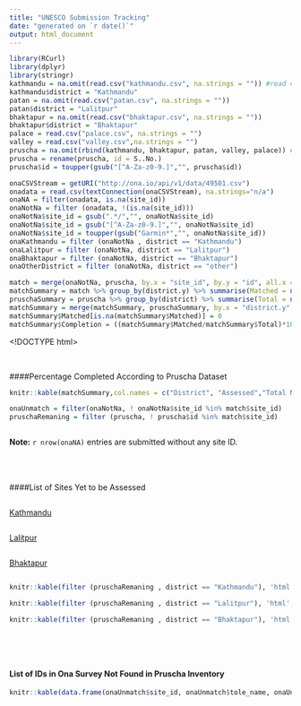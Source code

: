 ```yaml
---
title: "UNESCO Submission Tracking"
date: "generated on `r date()`"
output: html_document
---
```


```r
library(RCurl)
library(dplyr)
library(stringr)
kathmandu = na.omit(read.csv("kathmandu.csv", na.strings = "")) #read csv assigning all the empty string as NA
kathmandu$district = "Kathmandu"
patan = na.omit(read.csv("patan.csv", na.strings = ""))
patan$district = "Lalitpur"
bhaktapur = na.omit(read.csv("bhaktapur.csv", na.strings = ""))
bhaktapur$district = "Bhaktapur"
palace = read.csv("palace.csv", na.strings = "")
valley = read.csv("valley.csv",na.strings = "")
pruscha = na.omit(rbind(kathmandu, bhaktapur, patan, valley, palace)) # merge all the dataframe by removing the empty rows
pruscha = rename(pruscha, id = S..No.)
pruscha$id = toupper(gsub("[^A-Za-z0-9.]","", pruscha$id))

onaCSVStream = getURI("http://ona.io/api/v1/data/49501.csv")
onadata = read.csv(textConnection(onaCSVStream), na.strings="n/a")
onaNA = filter(onadata, is.na(site_id))
onaNotNa = filter (onadata, !(is.na(site_id)))
onaNotNa$site_id = gsub(".*/","", onaNotNa$site_id)
onaNotNa$site_id = gsub("[^A-Za-z0-9.]","", onaNotNa$site_id)
onaNotNa$site_id = toupper(gsub("Garmin*","", onaNotNa$site_id))
onaKathmandu = filter (onaNotNa , district == "Kathmandu")
onaLalitpur = filter (onaNotNa, district == "Lalitpur")
onaBhaktapur = filter (onaNotNa, district == "Bhaktapur")
onaOtherDistrict = filter (onaNotNa, district == "other")

match = merge(onaNotNa, pruscha, by.x = "site_id", by.y = "id", all.x = F)
matchSummary = match %>% group_by(district.y) %>% summarise(Matched = n())
pruschaSummary = pruscha %>% group_by(district) %>% summarise(Total = n())
matchSummary = merge(matchSummary, pruschaSummary, by.x = "district.y", by.y = "district", all.y = T)
matchSummary$Matched[is.na(matchSummary$Matched)] = 0
matchSummary$Completion = ((matchSummary$Matched/matchSummary$Total)*100)
```




<!DOCTYPE html>
<html lang="en">
<head>

<!-- Basic Page Needs
–––––––––––––––––––––––––––––––––––––––––––––––––– -->
<meta charset="utf-8">
<title>Your page title here :)</title>
<meta name="description" content="">
<meta name="author" content="">

<!-- Mobile Specific Metas
–––––––––––––––––––––––––––––––––––––––––––––––––– -->
<meta name="viewport" content="width=device-width, initial-scale=1">

<!-- FONT
–––––––––––––––––––––––––––––––––––––––––––––––––– -->
<link href="http://fonts.googleapis.com/css?family=Raleway:400,300,600" rel="stylesheet" type="text/css">

<!-- CSS
–––––––––––––––––––––––––––––––––––––––––––––––––– -->
<link rel="stylesheet" href="css/normalize.css">
<link rel="stylesheet" href="css/skeleton.css">
<link rel="stylesheet" href="http://cdn.datatables.net/1.10.7/css/jquery.dataTables.min.css">	
<!-- Favicon
–––––––––––––––––––––––––––––––––––––––––––––––––– -->
<!-- <link rel="icon" type="image/png" href="images/favicon.png">-->

</head>
<body ng-app="UNESCOApp">
<div id="all_container" class="container" ng-controller="mainCtrl">
<!-- <h2 class="title">UNESCO Submission Tracking</h2> -->
<div>
####Percentage Completed According to Pruscha Dataset
```r
knitr::kable(matchSummary,col.names = c("District", "Assessed","Total Number in Pruscha","Percentage Complete"))
```

```r
onaUnmatch = filter(onaNotNa, ! onaNotNa$site_id %in% match$site_id)
pruschaRemaning = filter (pruscha, ! pruscha$id %in% match$site_id)
```
<div class="row">
<div class="six columns">
**Note:** `r nrow(onaNA)` entries are submitted without any site ID.
</div>

</div>

</div>



<div id="list_div" style="margin-top: 50px">
####List of Sites Yet to be Assessed


<div class="row">

<div class="four columns">
<a id="kathmandu_btn" class="button" href="#list_div" ng-click="showKathmandu()" onClick="changeClass">Kathmandu</a>
</div>

<div class="four columns">
<a id="lalitpur_btn" class="button" href="#list_div" ng-click="showLalitpur()">Lalitpur</a>
</div>

<div class="four columns">
<a id="bhaktapur_btn" class="button" href="#list_div" ng-click="showBhaktapur()">Bhaktapur</a>
</div>

</div>






<div ng-show="kathmandu">
<!-- <h3>Kathmandu</h3> -->

```r
knitr::kable(filter (pruschaRemaning , district == "Kathmandu"), 'html', table.attr='class="data_table"', col.names = c("ID", "Temple Name","Tole Name","District"))
```


</div>
<div ng-show="lalitpur">
<!-- <h3>Lalitpur</h3> -->
```r
knitr::kable(filter (pruschaRemaning , district == "Lalitpur"), 'html', table.attr='class="data_table"', col.names = c("ID", "Temple Name","Tole Name","District"))
```

</div>
<div ng-show="bhaktapur">
<!-- <h3>Bhaktapur</h3> -->
```r
knitr::kable(filter (pruschaRemaning , district == "Bhaktapur"), 'html', table.attr='class="data_table"', col.names = c("ID", "Temple Name","Tole Name","District"))
```

</div>
<div style="margin-top:80px; margin-bottom: 20px">
<h4>List of IDs in Ona Survey Not Found in Pruscha Inventory</h4>
```r
knitr::kable(data.frame(onaUnmatch$site_id, onaUnmatch$tole_name, onaUnmatch$temple_name), 'html', table.attr='class="data_table"', col.names = c("ID", "Tole Name", "Temple Name"))
```


</div>



</div>

</div>
</body>
<script type="text/javascript" src="jquery.js"></script>
<script type="text/javascript" src="angular.min.js"></script>
<script type="text/javascript" src="js/jquery.dataTables.min.js"></script>
<script type="text/javascript" src="main.js"></script>
<script type="text/javascript">
$(document).ready(function() {
$('.data_table').DataTable({
"bFilter": true,
"bLengthChange": false,
"iDisplayLength": 30,
});
$("div.toolbar").html('Kathmandu');
});


</script>
</html>
